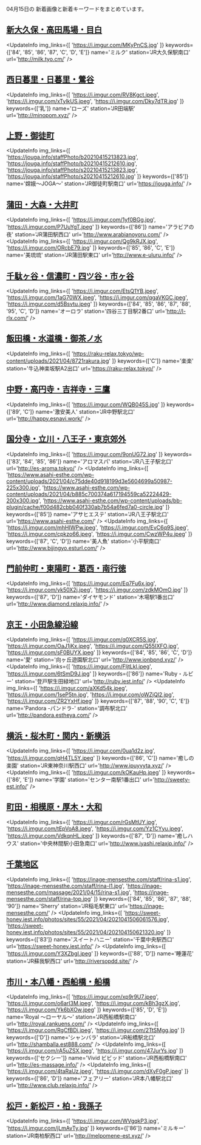 

04月15日の
新着画像と新着キーワードをまとめています。

<DmmAffiliateIns />

## [新大久保・高田馬場・目白](/busty/0020)
<UpdateInfo
    img_links={[
    'https://i.imgur.com/MKyPnCS.jpg'
    ]}
    keywords={['84', '85', '86', '87', 'C', 'D', 'E']}
    name='ミルク'
    station='JR大久保駅南口'
    url='http://milk.tyo.cm/'
/>
<DmmAffiliateIns />

## [西日暮里・日暮里・鶯谷](/busty/0060)
<UpdateInfo
    img_links={[
    'https://i.imgur.com/RV8Kgct.jpeg',
    'https://i.imgur.com/xTylkUS.jpeg',
    'https://i.imgur.com/Dky7dTR.jpg'
    ]}
    keywords={['乳']}
    name='ローズ'
    station='JR田端駅'
    url='http://minopom.xyz/'
/>
<DmmAffiliateIns />

## [上野・御徒町](/busty/0070)
<UpdateInfo
    img_links={[
    'https://jouga.info/staffPhoto/b20210415213823.jpg',
    'https://jouga.info/staffPhoto/b20210415212610.jpg',
    'https://jouga.info/staffPhoto/s20210415213823.jpg',
    'https://jouga.info/staffPhoto/s20210415212610.jpg'
    ]}
    keywords={['85']}
    name='嫦娥～JOGA～'
    station='JR御徒町駅南口'
    url='https://jouga.info/'
/>
<DmmAffiliateIns />

## [蒲田・大森・大井町](/busty/0121)
<UpdateInfo
    img_links={[
    'https://i.imgur.com/1yf0BGg.jpg',
    'https://i.imgur.com/P7UuYgT.jpeg'
    ]}
    keywords={['86']}
    name='アラビアの夜'
    station='JR蒲田駅西口'
    url='http://www.arabianoyoru.com/'
/>
<UpdateInfo
    img_links={[
    'https://i.imgur.com/Qg9kRJX.jpg',
    'https://i.imgur.com/ORcbE79.jpg'
    ]}
    keywords={['85', '86', 'C', 'E']}
    name='美琉琉'
    station='JR蒲田駅東口'
    url='http://www.e-uluru.info/'
/>
<DmmAffiliateIns />

## [千駄ヶ谷・信濃町・四ツ谷・市ヶ谷](/busty/0150)
<UpdateInfo
    img_links={[
    'https://i.imgur.com/EtsQ1YB.jpeg',
    'https://i.imgur.com/1aG70WX.jpeg',
    'https://i.imgur.com/qgaVKGC.jpeg',
    'https://i.imgur.com/d5Bsvtu.jpeg'
    ]}
    keywords={['84', '85', '86', '87', '88', '95', 'C', 'D']}
    name='オーロラ'
    station='四谷三丁目駅2番口'
    url='http://l-rlx.com/'
/>
<DmmAffiliateIns />

## [飯田橋・水道橋・御茶ノ水](/busty/0160)
<UpdateInfo
    img_links={[
    'https://raku-relax.tokyo/wp-content/uploads/2021/04/8721rakura.jpg'
    ]}
    keywords={['C']}
    name='楽楽'
    station='牛込神楽坂駅A2出口'
    url='https://raku-relax.tokyo/'
/>
<DmmAffiliateIns />

## [中野・高円寺・吉祥寺・三鷹](/busty/0180)
<UpdateInfo
    img_links={[
    'https://i.imgur.com/WQB045S.jpg'
    ]}
    keywords={['89', 'C']}
    name='激安美人'
    station='JR中野駅北口'
    url='http://happy.esnavi.work/'
/>
<DmmAffiliateIns />

## [国分寺・立川・八王子・東京郊外](/busty/0200)
<UpdateInfo
    img_links={[
    'https://i.imgur.com/9onUG72.jpg'
    ]}
    keywords={['83', '84', '85', '86']}
    name='アロマスパ'
    station='JR八王子駅北口'
    url='http://es-aroma.tokyo/'
/>
<UpdateInfo
    img_links={[
    'https://www.asahi-esthe.com/wp-content/uploads/2021/04/c75dde40d918199d3e5604699a50987-225x300.jpg',
    'https://www.asahi-esthe.com/wp-content/uploads/2021/04/b885c700374a617194559ca52224429-200x300.jpg',
    'https://www.asahi-esthe.com/wp-content/uploads/bb-plugin/cache/f00d482cbb040f330ab7b54a6fed7a0-circle.jpg'
    ]}
    keywords={['85']}
    name='アサヒエステ'
    station='JR八王子駅北口'
    url='https://www.asahi-esthe.com/'
/>
<UpdateInfo
    img_links={[
    'https://i.imgur.com/mhHIWPw.jpeg',
    'https://i.imgur.com/EvC6q9S.jpeg',
    'https://i.imgur.com/cpkzo66.jpeg',
    'https://i.imgur.com/CwzWP4u.jpeg'
    ]}
    keywords={['87', 'C', 'D']}
    name='美人魚'
    station='小平駅南口'
    url='http://www.bijingyo.esturl.com/'
/>
<DmmAffiliateIns />

## [門前仲町・東陽町・葛西・南行徳](/busty/0240)
<UpdateInfo
    img_links={[
    'https://i.imgur.com/Eq7Fu6x.jpg',
    'https://i.imgur.com/yk50X2j.jpeg',
    'https://i.imgur.com/zdkMOmO.jpg'
    ]}
    keywords={['87', 'D']}
    name='ダイヤモンド'
    station='木場駅1番出口'
    url='http://www.diamond.relaxjp.info/'
/>
<DmmAffiliateIns />

## [京王・小田急線沿線](/busty/0260)
<UpdateInfo
    img_links={[
    'https://i.imgur.com/q0XCR5S.jpg',
    'https://i.imgur.com/OaJ1jKx.jpeg',
    'https://i.imgur.com/Q55IXFO.jpg',
    'https://i.imgur.com/sF0BUYX.jpeg'
    ]}
    keywords={['84', '85', '86', 'C', 'D']}
    name='愛'
    station='向ヶ丘遊園駅北口'
    url='http://www.ionbpnd.xyz/'
/>
<UpdateInfo
    img_links={[
    'https://i.imgur.com/FljtLkl.jpeg',
    'https://i.imgur.com/6tSmD9J.jpg'
    ]}
    keywords={['86']}
    name='Ruby・ルビー'
    station='登戸駅生田緑地口'
    url='http://ruby.iest.info/'
/>
<UpdateInfo
    img_links={[
    'https://i.imgur.com/aXKd54k.jpeg',
    'https://i.imgur.com/1seP5tn.jpg',
    'https://i.imgur.com/oWZjQl2.jpg',
    'https://i.imgur.com/ZR2YxHf.jpeg'
    ]}
    keywords={['87', '88', '90', 'C', 'E']}
    name='Pandora -パンドラ-'
    station='調布駅北口'
    url='http://pandora.estheya.com/'
/>
<DmmAffiliateIns />

## [横浜・桜木町・関内・新横浜](/busty/0310)
<UpdateInfo
    img_links={[
    'https://i.imgur.com/0ua1d2z.jpg',
    'https://i.imgur.com/qH4TL5Y.jpeg'
    ]}
    keywords={['86', 'C']}
    name='癒しの楽園'
    station='JR東神奈川駅西口'
    url='http://www.ipuyvyta.xyz/'
/>
<UpdateInfo
    img_links={[
    'https://i.imgur.com/kOKauHp.jpeg'
    ]}
    keywords={['86', 'E']}
    name='学園'
    station='センター南駅1番出口'
    url='http://sweety-est.info/'
/>
<DmmAffiliateIns />

## [町田・相模原・厚木・大和](/busty/0330)
<UpdateInfo
    img_links={[
    'https://i.imgur.com/rGsMtUY.jpg',
    'https://i.imgur.com/tEpVoA8.jpeg',
    'https://i.imgur.com/Yz1CYyu.jpeg',
    'https://i.imgur.com/VdkqnHL.jpeg'
    ]}
    keywords={['87', 'D']}
    name='癒しハウス'
    station='中央林間駅小田急南口'
    url='http://www.iyashi.relaxjp.info/'
/>
<DmmAffiliateIns />

## [千葉地区](/busty/0500)
<UpdateInfo
    img_links={[
    'https://inage-mensesthe.com/staff/rina-s1.jpg',
    'https://inage-mensesthe.com/staff/rina-l1.jpg',
    'https://inage-mensesthe.com/massage/2021/04/15/rina-s1.jpg',
    'https://inage-mensesthe.com/staff/rina-top.jpg'
    ]}
    keywords={['84', '85', '86', '87', '88', '90']}
    name='Sherry'
    station='JR稲毛駅東口'
    url='https://inage-mensesthe.com/'
/>
<UpdateInfo
    img_links={[
    'https://sweet-honey.iest.info/photos/sites/55/2021/04/2021041506061576.jpg',
    'https://sweet-honey.iest.info/photos/sites/55/2021/04/202104150621320.jpg'
    ]}
    keywords={['83']}
    name='スイートハニー'
    station='千葉中央駅西口'
    url='https://sweet-honey.iest.info/'
/>
<UpdateInfo
    img_links={[
    'https://i.imgur.com/Y3XZbgI.jpeg'
    ]}
    keywords={['88', 'D']}
    name='睡蓮花'
    station='JR蘇我駅西口'
    url='http://riversopdd.site/'
/>
<DmmAffiliateIns />

## [市川・本八幡・西船橋・船橋](/busty/0510)
<UpdateInfo
    img_links={[
    'https://i.imgur.com/xp9r9U7.jpeg',
    'https://i.imgur.com/o6arI3M.jpeg',
    'https://i.imgur.com/kBh3gzX.jpg',
    'https://i.imgur.com/Yk6bXOw.jpeg'
    ]}
    keywords={['85', 'D', 'E']}
    name='Royal ～ローヤル～'
    station='JR西船橋駅南口'
    url='http://royal.rankuens.com/'
/>
<UpdateInfo
    img_links={[
    'https://i.imgur.com/RgCfBDi.jpeg',
    'https://i.imgur.com/2TtSMgg.jpg'
    ]}
    keywords={['D']}
    name='シャンバラ'
    station='JR船橋駅北口'
    url='http://shamballa.est888.com/'
/>
<UpdateInfo
    img_links={[
    'https://i.imgur.com/rA5uZSX.jpeg',
    'https://i.imgur.com/47JurYs.jpg'
    ]}
    keywords={['セクシー']}
    name='Vivid ビビッド'
    station='JR西船橋駅南口'
    url='http://es-massage.info/'
/>
<UpdateInfo
    img_links={[
    'https://i.imgur.com/4taRaUz.jpeg',
    'https://i.imgur.com/dXyF0gP.jpeg'
    ]}
    keywords={['86', 'D']}
    name='フェアリー'
    station='JR本八幡駅北口'
    url='http://www.club.relaxjp.info/'
/>
<DmmAffiliateIns />

## [松戸・新松戸・柏・我孫子](/busty/0520)
<UpdateInfo
    img_links={[
    'https://i.imgur.com/WVgqkP3.jpg',
    'https://i.imgur.com/jLmAvTy.jpg'
    ]}
    keywords={['86']}
    name='ミルキー'
    station='JR南柏駅西口'
    url='http://melpomene-est.xyz/'
/>
<DmmAffiliateIns />

<DmmAffiliateScript />
